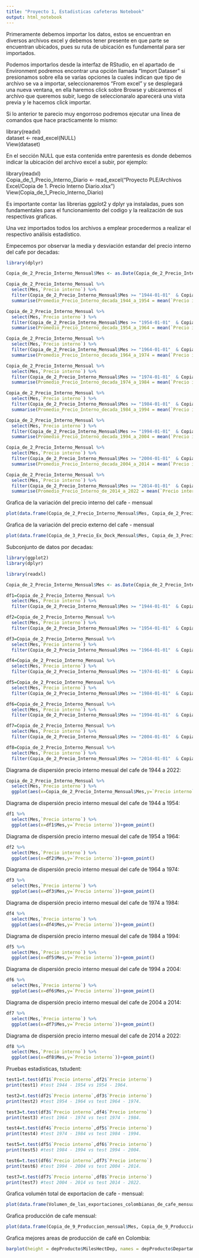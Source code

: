 ```yaml
---
title: "Proyecto 1, Estadisticas cafeteras Notebook"
output: html_notebook
---
```


Primeramente debemos importar los datos, estos se encuentran en diversos archivos excel y debemos tener presente en que parte se encuentran ubicados, pues su ruta de ubicación es fundamental para ser importados.

Podemos importarlos desde la interfaz de RStudio, en el apartado de Environment podremos encontrar una opción llamada "Import Dataser" si presionamos sobre ella se varias opciones la cuales indican que tipo de archivo se va a importar, seleccionaremos "From excel" y se desplegará una nueva ventana, en ella haremos click sobre Browse y ubicaremos el archivo que queremos subir, luego de seleccionaralo aparecerá una vista previa y le hacemos click importar.

Si lo anterior te parecio muy engorroso podremos ejecutar una linea de comandos que hace practicamente lo mismo:

library(readxl)\
dataset \<- read_excel(NULL)\
View(dataset)

En el sección NULL que esta contenida entre parentesis es donde debemos indicar la ubicación del archivo excel a subir, por ejemplo:

library(readxl)\
Copia_de_1\_Precio_Interno_Diario \<- read_excel("Proyecto PLE/Archivos Excel/Copia de 1. Precio Interno Diario.xlsx")\
View(Copia_de_1\_Precio_Interno_Diario)

Es importante contar las librerias ggplot2 y dplyr ya instaladas, pues son fundamentales para el funcionamiento del codigo y la realización de sus respectivas graficas.

Una vez importados todos los archivos a emplear procedermos a realizar el respectivo análisis estadístico.

Empecemos por observar la media y desviación estandar del precio interno del cafe por decadas:

```r
library(dplyr)

Copia_de_2_Precio_Interno_Mensual$Mes <- as.Date(Copia_de_2_Precio_Interno_Mensual$Mes)

Copia_de_2_Precio_Interno_Mensual %>% 
  select(Mes,`Precio interno`) %>% 
  filter(Copia_de_2_Precio_Interno_Mensual$Mes >= "1944-01-01"  & Copia_de_2_Precio_Interno_Mensual$Mes <= "1954-01-01") %>% 
  summarise(Promedio_Precio_Interno_decada_1944_a_1954 = mean(`Precio interno`), Desviacion_estandar_Precio_Interno_decada_1944_a_1954 = sd(`Precio interno`))


```

```r
Copia_de_2_Precio_Interno_Mensual %>% 
  select(Mes,`Precio interno`) %>% 
  filter(Copia_de_2_Precio_Interno_Mensual$Mes >= "1954-01-01"  & Copia_de_2_Precio_Interno_Mensual$Mes <= "1964-01-01") %>% 
  summarise(Promedio_Precio_Interno_decada_1954_a_1964 = mean(`Precio interno`), Desviacion_estandar_Precio_Interno_decada_1954_a_1964 = sd(`Precio interno`))
```

```r
Copia_de_2_Precio_Interno_Mensual %>% 
  select(Mes,`Precio interno`) %>% 
  filter(Copia_de_2_Precio_Interno_Mensual$Mes >= "1964-01-01"  & Copia_de_2_Precio_Interno_Mensual$Mes <= "1974-01-01") %>% 
  summarise(Promedio_Precio_Interno_decada_1964_a_1974 = mean(`Precio interno`), Desviacion_estandar_Precio_Interno_decada_1964_a_1974 = sd(`Precio interno`))
```

```r
Copia_de_2_Precio_Interno_Mensual %>% 
  select(Mes,`Precio interno`) %>% 
  filter(Copia_de_2_Precio_Interno_Mensual$Mes >= "1974-01-01"  & Copia_de_2_Precio_Interno_Mensual$Mes <= "1984-01-01") %>% 
  summarise(Promedio_Precio_Interno_decada_1974_a_1984 = mean(`Precio interno`), Desviacion_estandar_Precio_Interno_decada_1974_a_1984 = sd(`Precio interno`))
```

```r
Copia_de_2_Precio_Interno_Mensual %>% 
  select(Mes,`Precio interno`) %>% 
  filter(Copia_de_2_Precio_Interno_Mensual$Mes >= "1984-01-01"  & Copia_de_2_Precio_Interno_Mensual$Mes <= "1994-01-01") %>% 
  summarise(Promedio_Precio_Interno_decada_1984_a_1994 = mean(`Precio interno`), Desviacion_estandar_Precio_Interno_decada_1984_a_1994 = sd(`Precio interno`))
```

```r
Copia_de_2_Precio_Interno_Mensual %>% 
  select(Mes,`Precio interno`) %>% 
  filter(Copia_de_2_Precio_Interno_Mensual$Mes >= "1994-01-01"  & Copia_de_2_Precio_Interno_Mensual$Mes <= "2004-01-01") %>% 
  summarise(Promedio_Precio_Interno_decada_1994_a_2004 = mean(`Precio interno`), Desviacion_estandar_Precio_Interno_decada_1994_a_2004 = sd(`Precio interno`))
```

```r
Copia_de_2_Precio_Interno_Mensual %>% 
  select(Mes,`Precio interno`) %>% 
  filter(Copia_de_2_Precio_Interno_Mensual$Mes >= "2004-01-01"  & Copia_de_2_Precio_Interno_Mensual$Mes <= "2014-01-01") %>% 
  summarise(Promedio_Precio_Interno_decada_2004_a_2014 = mean(`Precio interno`), Desviacion_estandar_Precio_Interno_decada_2004_a_2014 = sd(`Precio interno`))
```

```r
Copia_de_2_Precio_Interno_Mensual %>% 
  select(Mes,`Precio interno`) %>% 
  filter(Copia_de_2_Precio_Interno_Mensual$Mes >= "2014-01-01"  & Copia_de_2_Precio_Interno_Mensual$Mes <= "2022-01-01") %>% 
  summarise(Promedio_Precio_Interno_de_2014_a_2022 = mean(`Precio interno`), Desviacion_estandar_Precio_Interno_decada_2014_a_2022 = sd(`Precio interno`))
```

Grafica de la variación del precio interno del cafe - mensual

```r
plot(data.frame(Copia_de_2_Precio_Interno_Mensual$Mes, Copia_de_2_Precio_Interno_Mensual$`Precio interno`),xlab ="años", ylab = "Precio interno del cafe", type = "l")
```

Grafica de la variación del precio externo del cafe - mensual

```r
plot(data.frame(Copia_de_3_Precio_Ex_Dock_Mensual$Mes, Copia_de_3_Precio_Ex_Dock_Mensual$`Precio externo`),xlab ="años", ylab = "Precio externo del cafe", type = "l")
```

Subconjunto de datos por decadas:

```r
library(ggplot2)
library(dplyr)

library(readxl)

Copia_de_2_Precio_Interno_Mensual$Mes <- as.Date(Copia_de_2_Precio_Interno_Mensual$Mes)

df1=Copia_de_2_Precio_Interno_Mensual %>% 
  select(Mes,`Precio interno`) %>% 
  filter(Copia_de_2_Precio_Interno_Mensual$Mes >= "1944-01-01"  & Copia_de_2_Precio_Interno_Mensual$Mes <= "1954-01-01")

df2=Copia_de_2_Precio_Interno_Mensual %>% 
  select(Mes,`Precio interno`) %>% 
  filter(Copia_de_2_Precio_Interno_Mensual$Mes >= "1954-01-01"  & Copia_de_2_Precio_Interno_Mensual$Mes <= "1964-01-01")

df3=Copia_de_2_Precio_Interno_Mensual %>% 
  select(Mes,`Precio interno`) %>% 
  filter(Copia_de_2_Precio_Interno_Mensual$Mes >= "1964-01-01"  & Copia_de_2_Precio_Interno_Mensual$Mes <= "1974-01-01")

df4=Copia_de_2_Precio_Interno_Mensual %>% 
  select(Mes,`Precio interno`) %>% 
  filter(Copia_de_2_Precio_Interno_Mensual$Mes >= "1974-01-01"  & Copia_de_2_Precio_Interno_Mensual$Mes <= "1984-01-01")

df5=Copia_de_2_Precio_Interno_Mensual %>% 
  select(Mes,`Precio interno`) %>% 
  filter(Copia_de_2_Precio_Interno_Mensual$Mes >= "1984-01-01"  & Copia_de_2_Precio_Interno_Mensual$Mes <= "1994-01-01")

df6=Copia_de_2_Precio_Interno_Mensual %>% 
  select(Mes,`Precio interno`) %>% 
  filter(Copia_de_2_Precio_Interno_Mensual$Mes >= "1994-01-01"  & Copia_de_2_Precio_Interno_Mensual$Mes <= "2004-01-01")

df7=Copia_de_2_Precio_Interno_Mensual %>% 
  select(Mes,`Precio interno`) %>% 
  filter(Copia_de_2_Precio_Interno_Mensual$Mes >= "2004-01-01"  & Copia_de_2_Precio_Interno_Mensual$Mes <= "2014-01-01")

df8=Copia_de_2_Precio_Interno_Mensual %>% 
  select(Mes,`Precio interno`) %>% 
  filter(Copia_de_2_Precio_Interno_Mensual$Mes >= "2014-01-01"  & Copia_de_2_Precio_Interno_Mensual$Mes <= "2022-01-01")


```

Diagrama de dispersión precio interno mesual del cafe de 1944 a 2022:

```r
Copia_de_2_Precio_Interno_Mensual %>% 
  select(Mes,`Precio interno`) %>% 
  ggplot(aes(x=Copia_de_2_Precio_Interno_Mensual$Mes,y=`Precio interno`))+geom_point()
```

Diagrama de dispersión precio interno mesual del cafe de 1944 a 1954:

```r
df1 %>% 
  select(Mes,`Precio interno`) %>% 
  ggplot(aes(x=df1$Mes,y=`Precio interno`))+geom_point()
```

Diagrama de dispersión precio interno mesual del cafe de 1954 a 1964:

```r
df2 %>% 
  select(Mes,`Precio interno`) %>% 
  ggplot(aes(x=df2$Mes,y=`Precio interno`))+geom_point()
```

Diagrama de dispersión precio interno mesual del cafe de 1964 a 1974:

```r
df3 %>% 
  select(Mes,`Precio interno`) %>% 
  ggplot(aes(x=df3$Mes,y=`Precio interno`))+geom_point()
```

Diagrama de dispersión precio interno mesual del cafe de 1974 a 1984:

```r
df4 %>% 
  select(Mes,`Precio interno`) %>% 
  ggplot(aes(x=df4$Mes,y=`Precio interno`))+geom_point()
```

Diagrama de dispersión precio interno mesual del cafe de 1984 a 1994:

```r
df5 %>% 
  select(Mes,`Precio interno`) %>% 
  ggplot(aes(x=df5$Mes,y=`Precio interno`))+geom_point()
```

Diagrama de dispersión precio interno mesual del cafe de 1994 a 2004:

```r
df6 %>% 
  select(Mes,`Precio interno`) %>% 
  ggplot(aes(x=df6$Mes,y=`Precio interno`))+geom_point()
```

Diagrama de dispersión precio interno mesual del cafe de 2004 a 2014:

```r
df7 %>% 
  select(Mes,`Precio interno`) %>% 
  ggplot(aes(x=df7$Mes,y=`Precio interno`))+geom_point()
```

Diagrama de dispersión precio interno mesual del cafe de 2014 a 2022:

```r
df8 %>% 
  select(Mes,`Precio interno`) %>% 
  ggplot(aes(x=df8$Mes,y=`Precio interno`))+geom_point()
```

Pruebas estadisticas, tstudent:

```r
test1=t.test(df1$`Precio interno`,df2$`Precio interno`)
print(test1) #test 1944 - 1954 vs 1954 - 1964.
```

```r
test2=t.test(df2$`Precio interno`,df3$`Precio interno`)
print(test2) #test 1954 - 1964 vs test 1964 - 1974.

```

```r
test3=t.test(df3$`Precio interno`,df4$`Precio interno`)
print(test3) #test 1964 - 1974 vs test 1974 - 1984.
```

```r
test4=t.test(df4$`Precio interno`,df5$`Precio interno`)
print(test4) #test 1974 - 1984 vs test 1984 - 1994.
```

```r
test5=t.test(df5$`Precio interno`,df6$`Precio interno`)
print(test5) #test 1984 - 1994 vs test 1994 - 2004.
```

```r
test6=t.test(df6$`Precio interno`,df7$`Precio interno`)
print(test6) #test 1994 - 2004 vs test 2004 - 2014.
```

```r
test7=t.test(df7$`Precio interno`,df8$`Precio interno`)
print(test7) #test 2004 - 2014 vs test 2014 - 2022.
```

Grafica volumén total de exportacion de cafe - mensual:

```r
plot(data.frame(Volumen_de_las_exportaciones_colombianas_de_cafe_mensual$MES, Volumen_de_las_exportaciones_colombianas_de_cafe_mensual$`Total Exportaciones`),xlab ="años", ylab = "Volumén exportacion de cafe", type = "l")
```

Grafica producción de cafe mensual:

```r
plot(data.frame(Copia_de_9_Produccion_mensual$Mes, Copia_de_9_Produccion_mensual$Producción),xlab ="años", ylab = "Producción de cafe", type = "l")
```

Grafica mejores areas de producción de café en Colombia:

```r
barplot(height = depProducto$MilesHectDep, names = depProducto$Departamento)
```

